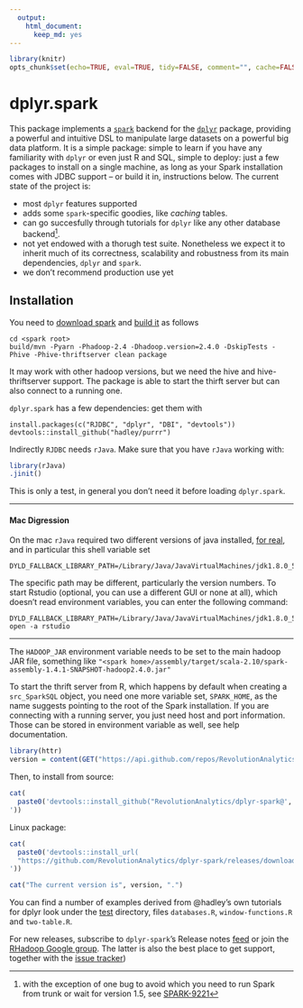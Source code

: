 ```yaml
---
  output:
    html_document:
      keep_md: yes
---
```

```r
library(knitr)
opts_chunk$set(echo=TRUE, eval=TRUE, tidy=FALSE, comment="", cache=FALSE, error=FALSE)
```


# dplyr.spark

This package implements a [`spark`](http://spark.apache.org/) backend for the [`dplyr`](http://github.com/hadley/dplyr) package, providing a powerful and intuitive DSL to manipulate large datasets on a powerful big data platform.  It is a simple package: simple to learn if you have any familiarity with `dplyr` or even just R and SQL, simple to deploy: just a few packages to install on a single machine, as long as your Spark installation comes with JDBC support -- or build it in, instructions below.
The current state of the project is:

 - most `dplyr` features supported
 - adds some `spark`-specific goodies, like *caching* tables.
 - can go succesfully through tutorials for `dplyr` like any other database backend^[with the exception of one bug to avoid which you need to run Spark from trunk or wait for version 1.5, see [SPARK-9221](https://issues.apache.org/jira/browse/SPARK-9921)]. 
 - not yet endowed with a thorugh test suite. Nonetheless we expect it to inherit much of its correctness, scalability and robustness from its main dependencies, `dplyr` and `spark`.
 - we don't recommend production use yet

## Installation

You need to [download spark](https://spark.apache.org/downloads.html) and [build it](https://spark.apache.org/docs/latest/building-spark.html) as follows

```
cd <spark root>
build/mvn -Pyarn -Phadoop-2.4 -Dhadoop.version=2.4.0 -DskipTests -Phive -Phive-thriftserver clean package
```

It may work with other hadoop versions, but we need the hive and hive-thriftserver support. The package is able to start the thirft server but can also connect to a running one.

`dplyr.spark` has a few dependencies: get them with

```
install.packages(c("RJDBC", "dplyr", "DBI", "devtools"))
devtools::install_github("hadley/purrr")
```

Indirectly `RJDBC` needs `rJava`. Make sure that you have `rJava` working with:

```r
library(rJava)
.jinit()
```

This is only a test, in general you don't need it before loading `dplyr.spark`.

----------------

#### Mac Digression

On the mac `rJava` required two different versions of java installed, [for real](http://andrewgoldstone.com/blog/2015/02/03/rjava/), and in particular this shell variable set

```
DYLD_FALLBACK_LIBRARY_PATH=/Library/Java/JavaVirtualMachines/jdk1.8.0_51.jdk/Contents/Home/jre/lib/server/
```
The specific path may be different, particularly the version numbers. To start Rstudio (optional, you can use a different GUI or none at all), which doesn't read environment variables, you can enter the following command:
```
DYLD_FALLBACK_LIBRARY_PATH=/Library/Java/JavaVirtualMachines/jdk1.8.0_51.jdk/Contents/Home/jre/lib/server/ open -a rstudio
```
----------------

The `HADOOP_JAR` environment variable needs to be set to the main hadoop JAR file, something like `"<spark home>/assembly/target/scala-2.10/spark-assembly-1.4.1-SNAPSHOT-hadoop2.4.0.jar"` 

To start the thrift server from R, which happens by default when creating a `src_SparkSQL` object, you need one more variable set, `SPARK_HOME`, as the name suggests pointing to the root of the Spark installation. If you are connecting with a running server, you just need host and port information. Those can be stored in environment variable as well, see help documentation.


```r
library(httr)
version = content(GET("https://api.github.com/repos/RevolutionAnalytics/dplyr-spark/releases"))[[1]]$tag
```

Then, to install from source:

```r
cat(
  paste0('devtools::install_github("RevolutionAnalytics/dplyr-spark@', version, '", subdir = "pkg")
'))
```

Linux package:

```r
cat(
  paste0('devtools::install_url(
  "https://github.com/RevolutionAnalytics/dplyr-spark/releases/download/', version, '/dplyr.spark_', version, '.tar.gz")
'))
```

<!-- 
A windows package will be added in the near future.

Windows package:

```r
cat(
  paste0('install_url(
  "https://github.com/RevolutionAnalytics/dplyr-spark/releases/download/', version, '/dplyr.spark_', version, '.zip")
'))
```

-->

```r
cat("The current version is", version, ".")
```

You can find a number of examples derived from @hadley's own tutorials for dplyr look under the [test](https://github.com/RevolutionAnalytics/dplyr-spark/tree/master/pkg/tests) directory, files `databases.R`, `window-functions.R` and `two-table.R`.

For new releases, subscribe to `dplyr-spark`'s Release notes [feed](https://github.com/RevolutionAnalytics/dplyr.spark/releases.atom) or join the [RHadoop Google group](https://groups.google.com/forum/#!forum/rhadoop). The latter is also the best place to get support, together with the [issue tracker](http://github.com/RevolutionAnalytics/dplyr.spark/issues))

